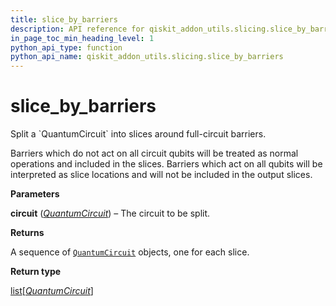 ```yaml
---
title: slice_by_barriers
description: API reference for qiskit_addon_utils.slicing.slice_by_barriers
in_page_toc_min_heading_level: 1
python_api_type: function
python_api_name: qiskit_addon_utils.slicing.slice_by_barriers
---
```


<span id="slice-by-barriers" />

# slice\_by\_barriers

<Function id="qiskit_addon_utils.slicing.slice_by_barriers" isDedicatedPage={true} github="https://github.com/Qiskit/qiskit-addon-utils/tree/main/qiskit_addon_utils/slicing/slice_by_barriers.py#L21-L52" signature="slice_by_barriers(circuit)">
  Split a `QuantumCircuit` into slices around full-circuit barriers.

  Barriers which do not act on all circuit qubits will be treated as normal operations and included in the slices. Barriers which act on all qubits will be interpreted as slice locations and will not be included in the output slices.

  **Parameters**

  **circuit** ([*QuantumCircuit*](/api/qiskit/qiskit.circuit.QuantumCircuit "(in Qiskit v1.2)")) – The circuit to be split.

  **Returns**

  A sequence of [`QuantumCircuit`](/api/qiskit/qiskit.circuit.QuantumCircuit "(in Qiskit v1.2)") objects, one for each slice.

  **Return type**

  [list](https://docs.python.org/3/library/stdtypes.html#list "(in Python v3.13)")\[[*QuantumCircuit*](/api/qiskit/qiskit.circuit.QuantumCircuit "(in Qiskit v1.2)")]
</Function>

